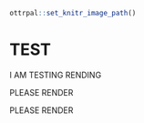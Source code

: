 ```r
ottrpal::set_knitr_image_path()
```

# TEST

I AM TESTING RENDING

PLEASE RENDER

PLEASE RENDER
